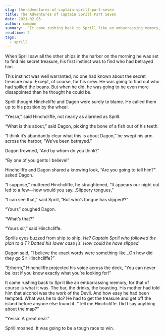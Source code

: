 ```yaml
---
slug: the-adventures-of-captain-sprill-part-seven
title: The Adventures of Captain Sprill Part Seven
date: 2021-02-05
author: cwmoon
summary:  “It came rushing back to Sprill like an embarrassing memory, for that of course is what it was.”
readtime: 2
tags:
  - sprill
---
```


When Sprill saw all the other ships in the harbor on the morning he was set to find his secret treasure, his first instinct was to find who had betrayed him. 

This instinct was well warranted, no one had known about the secret treasure map. Except, of course, for his crew. He was going to find out who had spilled the beans. But when he did, he was going to be even more dissapointed than he thought he could be. 

Sprill thought Hinchcliffe and Dagon were surely to blame. He called them up to his position by the wheel. 

“Yessir,” said Hinchcliffe, not nearly as alarmed as Sprill.

“What is this about,” said Dagon, picking the bone of a fish out of his teeth.

“I think it’s abundantly clear what this is about Dagon,” he swept his arm across the harbor, “We’ve been betrayed.” 

Dagon frowned, “And by whom do you think?”

“By one of you gents I believe!”

Hinchcliffe and Dagon shared a knowing look, “Are you going to tell him?” asked Dagon.

“I suppose,” muttered Hinchcliffe, he straightened, “It appears our night out led to a few—how would you say…Slippery tongues,” 

“I can see that,” said Sprill, “But who’s tongue has slipped!?” 

“Yours” coughed Dagon. 

“What’s that?”

“Yours sir,” said Hinchcliffe. 

Sprills eyes buzzed from ship to ship, *He? Captain Sprill who followed the plan to a T? Dotted his lower case j’s. How could he have slipped.*

Dagon said, “I believe the exact words were something like…Oh how did they go Sir Hinchcliffe?”

“Erherm,” Hinchcliffe projected his voice across the deck, “You can never be lost if you know exactly what you’re looking for!” 

It came rushing back to Sprill like an embarrassing memory, for that of course is what it was. The bar, the drinks, the boasting. His mother had told him that alcohol was the work of the Devil. And how easy he had been tempted. What was he to do? He had to get the treasure and get off the island before anyone else found it. “Tell me Hinchcliffe.  Did I say anything about the map?”

“Yessir. A great deal.”

Sprill moaned.  It was going to be a tough race to win. 


